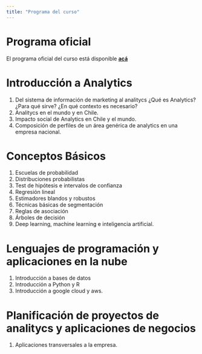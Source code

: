 ```yaml
---
title: "Programa del curso"
---
```


# Programa oficial

El programa oficial del curso está disponible [**acá**](/documents/IND163C_AN.pdf "Programa IND 163C")

# Introducción a Analytics

1. Del sistema de información de marketing al analitycs ¿Qué es Analytics? ¿Para qué sirve? ¿En
qué contexto es necesario?
2. Analitycs en el mundo y en Chile.
3. Impacto social de Analytics en Chile y el mundo. 
4. Composición de perfiles de un área genérica de analytics en una empresa
nacional.

# Conceptos Básicos

1. Escuelas de probabilidad
2. Distribuciones probabilistas
3. Test de hipótesis e intervalos de confianza
4. Regresión lineal
5. Estimadores blandos y robustos
6. Técnicas básicas de segmentación
7. Reglas de asociación
8. Árboles de decisión
9. Deep learning, machine learning e inteligencia artificial.

# Lenguajes de programación y aplicaciones en la nube

1. Introducción a bases de datos
2. Introducción a Python y R
3. Introducción a google cloud y aws.

# Planificación de proyectos de analitycs y aplicaciones de negocios

1. Aplicaciones transversales a la empresa.